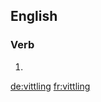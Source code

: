 ==English==

===Verb===
{{head|en}}

# {{present participle of|vittle|lang=en}}

[[de:vittling]]
[[fr:vittling]]